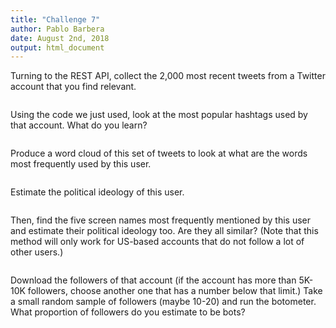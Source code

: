 ```yaml
---
title: "Challenge 7"
author: Pablo Barbera
date: August 2nd, 2018
output: html_document
---
```


Turning to the REST API, collect the 2,000 most recent tweets from a Twitter account that you find relevant.

```r

```

Using the code we just used, look at the most popular hashtags used by that account. What do you learn?

```r


```

Produce a word cloud of this set of tweets to look at what are the words most frequently used by this user.

```r

```

Estimate the political ideology of this user.

```r

```

Then, find the five screen names most frequently mentioned by this user and estimate their political ideology too. Are they all similar? (Note that this method will only work for US-based accounts that do not follow a lot of other users.)

```r

```

Download the followers of that account (if the account has more than 5K-10K followers, choose another one that has a number below that limit.) Take a small random sample of followers (maybe 10-20) and run the botometer. What proportion of followers do you estimate to be bots?


